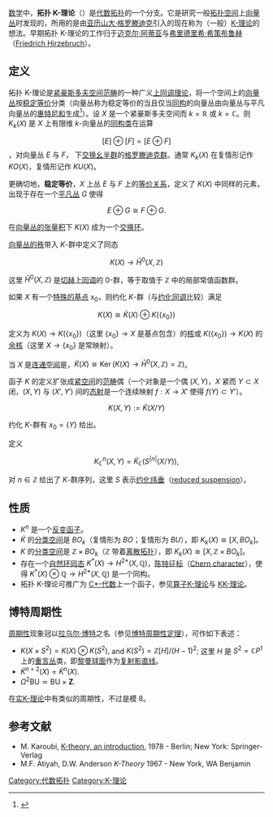 {{Link style|time=2015-12-11T07:12:27+00:00}}
[[数学|数学]]中，'''拓扑 K-理论'''（{{lang|en|topological K-theory}}）是[[代数拓扑|代数拓扑]]的一个分支。它是研究一般[[拓扑空间|拓扑空间]]上[[向量丛|向量丛]]时发现的，所用的是由[[亚历山大·格罗滕迪克|亚历山大·格罗滕迪克]]引入的现在称为（一般）[[K-理论|K-理论]]的想法。早期拓扑 K-理论的工作归于[[迈克尔·阿蒂亚|迈克尔·阿蒂亚]]与[[弗里德里希·希策布鲁赫|弗里德里希·希策布鲁赫]]（[[:en:Friedrich_Hirzebruch|Friedrich Hirzebruch]]）。

== 定义 ==
拓扑 K-理论是[[紧空间|紧]][[豪斯多夫空间|豪斯多夫空间]][[范畴_(数学)|范畴]]的一种广义[[上同调理论|上同调理论]]，将一个空间上的[[向量丛|向量丛]]按[[稳定等价|稳定等价]]分类（向量丛称为稳定等价的当且仅当[[同构|同构]]的向量丛由向量丛与平凡向量丛的[[惠特尼和|惠特尼和]]生成<ref>{{Cite web |url=http://mathworld.wolfram.com/StableEquivalence.html |title=存档副本 |access-date=2009-06-05 |archive-date=2019-10-30 |archive-url=https://web.archive.org/web/20191030071344/http://mathworld.wolfram.com/StableEquivalence.html |dead-url=no }}</ref>）。设 ''X'' 是一个紧豪斯多夫空间而 <math>k=\mathbb{R}</math> 或 <math>k=\mathbb{C}</math>。则 <math>K_{k}(X)</math> 是 ''X'' 上有限维 <math>k</math>-向量丛的[[同构类|同构类]]在运算
:<math>[E]\oplus [F] = [E\oplus F]</math>，对向量丛 ''E'' 与 ''F''，
下[[交换幺半群|交换幺半群]]的[[格罗滕迪克群|格罗滕迪克群]]。通常 <math>K_k(X)</math> 在复情形记作 <math>KO(X)</math>，复情形记作 <math>KU(X)</math>。

更确切地，'''稳定等价'''，''X'' 上丛 ''E'' 与 ''F'' 上的[[等价关系|等价关系]]，定义了  ''K''(''X'') 中同样的元素，出现于存在一个[[平凡丛|平凡丛]] ''G'' 使得
:<math>E\oplus G\cong F\oplus G.</math>

在[[向量丛的张量积|向量丛的张量积]]下 ''K''(''X'') 成为一个[[交换环|交换环]]。

[[向量丛的秩|向量丛的秩]]带入 ''K''-群中定义了同态

:<math>K(X)\to\check{H}^0(X,\mathbb{Z})</math>

这里 <math>\check{H}^0(X,\mathbb{Z})</math> 是[[切赫上同调|切赫上同调]]的 0-群，等于取值于 <math>\mathbb{Z}</math> 中的局部常值函数群。

如果 ''X'' 有一个[[带基点空间|特殊的基点]] x<sub>0</sub>，则约化 ''K''-群（与[[约化同调|约化同调]]比较）满足

:<math>K(X)\cong\tilde K(X)\oplus K(\{x_0\})</math>

定义为 <math>K(X)\to K(\{x_0\})</math>（这里 <math>\{x_0\}\to X</math> 是基点包含）的[[核_(范畴论)|核]]或 <math>K(\{x_0\})\to K(X)</math> 的[[余核|余核]]（这里 <math>X\to\{x_0\}</math> 是常映射）。

当 ''X'' 是[[连通空间|连通空间]]是，<math>\tilde K(X)\cong\operatorname{Ker}(K(X)\to\check{H}^0(X,\mathbb{Z})=\mathbb{Z})</math>。

函子 ''K'' 的定义扩张成[[紧空间|紧空间]]的[[范畴_(数学)|范畴]]偶（一个对象是一个偶 <math>(X,Y)</math>，<math>X</math> 紧而 <math>Y\subset X</math> 闭，<math>(X,Y)</math> 与 <math>(X',Y')</math> 间的[[态射|态射]]是一个连续映射 <math>f:X\to X'</math> 使得 <math>f(Y)\subset Y'</math>）。

:<math>K(X,Y):=\tilde{K}(X/Y)</math>

约化 ''K''-群有 <math>x_0=\{Y\}</math> 给出。

定义

:<math> K_{\mathbb{C}}^{n}(X,Y)=\tilde K_{\mathbb{C}}(S^{|n|}(X/Y)),</math> 

对 <math>n\in\mathbb{Z}</math> 给出了 ''K''-群序列，这里 ''S'' 表示[[约化纬垂|约化纬垂]]（[[:en:reduced_suspension|reduced suspension]]）。

== 性质 ==

* <math>K^n</math> 是一个[[反变函子|反变函子]]。
* <math>\tilde{K}</math> 的[[分类空间|分类空间]]是 <math>BO_k</math>（复情形为 ''BO''；复情形为 ''BU''），即 <math>K_k(X)\cong[X,BO_k]</math>。
* <math>K</math> 的[[分类空间|分类空间]]是 <math>\mathbb{Z}\times BO_k</math>（<math>\mathbb{Z}</math> 带着[[离散拓扑|离散拓扑]]），即 <math>K_k(X)\cong[X,\mathbb{Z}\times BO_k]</math>。
* 存在一个[[自然同态|自然]][[环同态|环同态]] <math>K^*(X)\to H^{2*}(X,\mathbb{Q})</math>，[[陈特征标|陈特征标]]（[[:en:Chern_character|Chern character]]），使得 <math>K^*(X)\otimes\mathbb{Q}\to H^{2*}(X,\mathbb{Q})</math> 是一个同构。
* 拓扑 K-理论可推广为 [[C*-代数|C*-代数]]上一个函子，参见[[算子K-理论|算子K-理论]]与 [[KK-理论|KK-理论]]。

== 博特周期性 ==

[[周期性|周期性]]现象冠以[[拉乌尔·博特|拉乌尔·博特]]之名（参见[[博特周期性定理|博特周期性定理]]），可作如下表述：
* <math>K(X\times S^2)=K(X)\otimes K(S^2),</math> and <math>K(S^2)=\mathbb Z[H]/(H-1)^2;</math> 这里 <math>H</math> 是 <math>S^2=\mathbb CP^1</math> 上的[[重言丛|重言丛]]类，即[[黎曼球面|黎曼球面]]作为[[复射影直线|复射影直线]]。
* <math>\tilde K^{n+2}(X)=\tilde K^n(X).</math>
* <math>\Omega^2\mathrm{BU}\simeq\mathrm{BU}\times\mathbf Z.</math>

在[[实K-理论|实K-理论]]中有类似的周期性，不过是模 8。

==参考文献==
<references/>
*M. Karoubi, [https://web.archive.org/web/20070913181033/http://www.institut.math.jussieu.fr/~karoubi/KBook.html K-theory, an introduction], 1978 - Berlin; New York: Springer-Verlag 
*M.F. Atiyah, D.W. Anderson ''K-Theory'' 1967 - New York, WA Benjamin

[[Category:代数拓扑|Category:代数拓扑]]
[[Category:K-理论|Category:K-理论]]